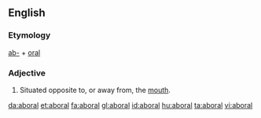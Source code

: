 ==English==

===Etymology===
[[ab-]] + [[oral]]
===Adjective===
{{en-adj}}

#{{zoology}} Situated opposite to, or away from, the [[mouth]].

[[da:aboral]]
[[et:aboral]]
[[fa:aboral]]
[[gl:aboral]]
[[id:aboral]]
[[hu:aboral]]
[[ta:aboral]]
[[vi:aboral]]